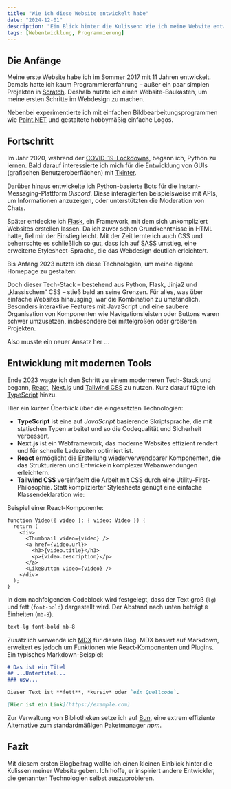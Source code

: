 ```yaml
---
title: "Wie ich diese Website entwickelt habe"
date: "2024-12-01"
description: "Ein Blick hinter die Kulissen: Wie ich meine Website entwickelt habe und welche Technologien ich auf dem Weg gelernt habe."
tags: [Webentwicklung, Programmierung]
---
```


## Die Anfänge

Meine erste Website habe ich im Sommer 2017 mit 11 Jahren entwickelt. Damals hatte ich kaum Programmiererfahrung – außer ein paar simplen Projekten in [Scratch](https://scratch.mit.edu/). Deshalb nutzte ich einen Website-Baukasten, um meine ersten Schritte im Webdesign zu machen.

<ImageWithCaption file="erste-website-header.avif" caption="Meine Rechtschreibung hat sich seitdem ein wenig verbessert..." attribution="© Felix Orosz"/>

Nebenbei experimentierte ich mit einfachen Bildbearbeitungsprogrammen wie [Paint.NET](https://getpaint.net/) und gestaltete hobbymäßig einfache Logos.

## Fortschritt

Im Jahr 2020, während der [COVID-19-Lockdowns](https://www.dw.com/de/chronologie-ausbreitung-des-coronavirus-in-deutschland/a-58003172), begann ich, Python zu lernen. Bald darauf interessierte ich mich für die Entwicklung von GUIs (grafischen Benutzeroberflächen) mit [Tkinter](https://docs.python.org/3/library/tkinter.html).

Darüber hinaus entwickelte ich Python-basierte Bots für die Instant-Messaging-Plattform *Discord*. Diese interagierten beispielsweise mit APIs, um Informationen anzuzeigen, oder unterstützten die Moderation von Chats.

Später entdeckte ich [Flask](https://flask.palletsprojects.com/en/stable/), ein Framework, mit dem sich unkompliziert Websites erstellen lassen. Da ich zuvor schon Grundkenntnisse in HTML hatte, fiel mir der Einstieg leicht. Mit der Zeit lernte ich auch CSS und beherrschte es schließlich so gut, dass ich auf [SASS](https://sass-lang.com/) umstieg, eine erweiterte Stylesheet-Sprache, die das Webdesign deutlich erleichtert.

Bis Anfang 2023 nutzte ich diese Technologien, um meine eigene Homepage zu gestalten:

<ImageWithCaption file="website-anfang-2023.avif" caption="Meine frühere Website Anfang 2023" attribution="© Felix Orosz"/>

Doch dieser Tech-Stack – bestehend aus Python, Flask, Jinja2 und „klassischem“ CSS – stieß bald an seine Grenzen. Für alles, was über einfache Websites hinausging, war die Kombination zu umständlich. Besonders interaktive Features mit JavaScript und eine saubere Organisation von Komponenten wie Navigationsleisten oder Buttons waren schwer umzusetzen, insbesondere bei mittelgroßen oder größeren Projekten.

Also musste ein neuer Ansatz her ...

## Entwicklung mit modernen Tools

Ende 2023 wagte ich den Schritt zu einem moderneren Tech-Stack und begann, [React](https://react.dev/), [Next.js](https://nextjs.org/) und [Tailwind CSS](https://tailwindcss.com/) zu nutzen. Kurz darauf fügte ich [TypeScript](https://www.typescriptlang.org/) hinzu.

Hier ein kurzer Überblick über die eingesetzten Technologien:

- **TypeScript** ist eine auf *JavaScript* basierende Skriptsprache, die mit statischen Typen arbeitet und so die Codequalität und Sicherheit verbessert.
- **Next.js** ist ein Webframework, das moderne Websites effizient rendert und für schnelle Ladezeiten optimiert ist.
- **React** ermöglicht die Erstellung wiederverwendbarer Komponenten, die das Strukturieren und Entwickeln komplexer Webanwendungen erleichtern.
- **Tailwind CSS** vereinfacht die Arbeit mit CSS durch eine Utility-First-Philosophie. Statt komplizierter Stylesheets genügt eine einfache Klassendeklaration wie:

Beispiel einer React-Komponente:

```tsx
function Video({ video }: { video: Video }) {
  return (
    <div>
      <Thumbnail video={video} />
      <a href={video.url}>
        <h3>{video.title}</h3>
        <p>{video.description}</p>
      </a>
      <LikeButton video={video} />
    </div>
  );
}
```

In dem nachfolgenden Codeblock wird festgelegt, dass der Text groß (`lg`) und fett (`font-bold`) dargestellt wird. Der Abstand nach unten beträgt `8` Einheiten (`mb-8`).

```css
text-lg font-bold mb-8
```

Zusätzlich verwende ich [MDX](https://mdxjs.com/) für diesen Blog. MDX basiert auf Markdown, erweitert es jedoch um Funktionen wie React-Komponenten und Plugins. Ein typisches Markdown-Beispiel:

```md
# Das ist ein Titel
## ...Untertitel...
### usw...

Dieser Text ist **fett**, *kursiv* oder `ein Quellcode`.

[Hier ist ein Link](https://example.com)
```

Zur Verwaltung von Bibliotheken setze ich auf [Bun](https://bun.sh/), eine extrem effiziente Alternative zum standardmäßigen Paketmanager *npm*.

## Fazit

Mit diesem ersten Blogbeitrag wollte ich einen kleinen Einblick hinter die Kulissen meiner Website geben. Ich hoffe, er inspiriert andere Entwickler, die genannten Technologien selbst auszuprobieren.

